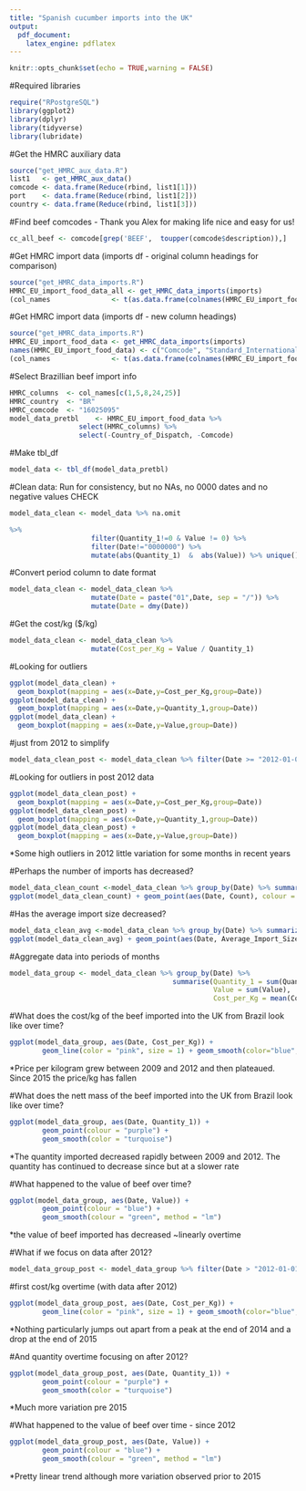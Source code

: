 ```yaml
---
title: "Spanish cucumber imports into the UK"
output:
  pdf_document:
    latex_engine: pdflatex
---
```


```r
knitr::opts_chunk$set(echo = TRUE,warning = FALSE)
```

#Required libraries
```r
require("RPostgreSQL")
library(ggplot2)
library(dplyr)
library(tidyverse)
library(lubridate)
```

#Get the HMRC auxiliary data
```r
source("get_HMRC_aux_data.R")
list1   <- get_HMRC_aux_data()
comcode <- data.frame(Reduce(rbind, list1[1]))
port    <- data.frame(Reduce(rbind, list1[2]))
country <- data.frame(Reduce(rbind, list1[3]))
```

#Find beef comcodes - Thank you Alex for making life nice and easy for us! 
```r
cc_all_beef <- comcode[grep('BEEF',  toupper(comcode$description)),]
```

#Get HMRC import data  (imports df - original column headings for comparison)
```r
source("get_HMRC_data_imports.R")
HMRC_EU_import_food_data_all <- get_HMRC_data_imports(imports)
(col_names               <- t(as.data.frame(colnames(HMRC_EU_import_food_data_all))))
```

#Get HMRC import data  (imports df - new column headings)
```r
source("get_HMRC_data_imports.R")
HMRC_EU_import_food_data <- get_HMRC_data_imports(imports)
names(HMRC_EU_import_food_data) <- c("Comcode", "Standard_International_Trade_Classification", "Record_Type", "Country_of_Dispatch_Seq", "Country_of_Dispatch", "Country_of_Origin_Seq", "Country_of_Origin", "Date", "Port_Seq", "Port", "Flag_of_Ship_Seq", "Flag_of_Ship", "Country_of_Origin_Impure_Seq", "Country_of_Origin_Impure", "Type_of_Trade", "Container", "Mode_of_Transport", "Inland_Mode_of_Transport", "Location_Seq", "Location_Alpha", "Suite_Indicator", "Procedure_Code",  "CB_Code", "Value", "Quantity_1", "Quantity_2")
(col_names               <- t(as.data.frame(colnames(HMRC_EU_import_food_data))))
```



#Select Brazillian beef import info
```r

HMRC_columns  <- col_names[c(1,5,8,24,25)]
HMRC_country  <- "BR"
HMRC_comcode  <- "16025095"
model_data_pretbl    <- HMRC_EU_import_food_data %>% 
                 select(HMRC_columns) %>%                                                         filter(Country_of_Dispatch == HMRC_country & Comcode ==                                   HMRC_comcode) %>%
                 select(-Country_of_Dispatch, -Comcode)
```

#Make tbl_df
```r
model_data <- tbl_df(model_data_pretbl)
```


#Clean data: Run for consistency, but no NAs, no 0000 dates and no negative values CHECK
```r
model_data_clean <- model_data %>% na.omit 

%>% 
                    filter(Quantity_1!=0 & Value != 0) %>%                                                    
                    filter(Date!="0000000") %>%  
                    mutate(abs(Quantity_1)  &  abs(Value)) %>% unique()
```

#Convert period column to date format
```r
model_data_clean <- model_data_clean %>% 
                    mutate(Date = paste("01",Date, sep = "/")) %>%
                    mutate(Date = dmy(Date))
```

#Get the cost/kg ($/kg)
```r
model_data_clean <- model_data_clean %>% 
                    mutate(Cost_per_Kg = Value / Quantity_1)
```


#Looking for outliers
```r
ggplot(model_data_clean) +
  geom_boxplot(mapping = aes(x=Date,y=Cost_per_Kg,group=Date)) 
ggplot(model_data_clean) +
  geom_boxplot(mapping = aes(x=Date,y=Quantity_1,group=Date)) 
ggplot(model_data_clean) +
  geom_boxplot(mapping = aes(x=Date,y=Value,group=Date)) 

```

#just from 2012 to simplify
```r
model_data_clean_post <- model_data_clean %>% filter(Date >= "2012-01-01")
```

#Looking for outliers in post 2012 data
```r
ggplot(model_data_clean_post) +
  geom_boxplot(mapping = aes(x=Date,y=Cost_per_Kg,group=Date)) 
ggplot(model_data_clean_post) +
  geom_boxplot(mapping = aes(x=Date,y=Quantity_1,group=Date)) 
ggplot(model_data_clean_post) +
  geom_boxplot(mapping = aes(x=Date,y=Value,group=Date))
```
*Some high outliers in 2012
little variation for some months in recent years


#Perhaps the number of imports has decreased?
```r
model_data_clean_count <-model_data_clean %>% group_by(Date) %>% summarize(Count = n())
ggplot(model_data_clean_count) + geom_point(aes(Date, Count), colour = "blue") + geom_smooth(aes(Date, Count), colour = "purple")
```

#Has the average import size decreased?
```r
model_data_clean_avg <-model_data_clean %>% group_by(Date) %>% summarize(Average_Import_Size = mean(Quantity_1))
ggplot(model_data_clean_avg) + geom_point(aes(Date, Average_Import_Size), colour = "blue") + geom_smooth(aes(Date, Average_Import_Size), colour = "purple")
```


#Aggregate data into periods of months
```r
model_data_group <- model_data_clean %>% group_by(Date) %>%                          
                                        summarise(Quantity_1 = sum(Quantity_1),                          
                                                  Value = sum(Value), 
                                                  Cost_per_Kg = mean(Cost_per_Kg))
```

#What does the cost/kg of the beef imported into the UK from Brazil look like over time?
```r
ggplot(model_data_group, aes(Date, Cost_per_Kg)) +
        geom_line(color = "pink", size = 1) + geom_smooth(color="blue", se = FALSE)
```
*Price per kilogram grew between 2009 and 2012 and then plateaued. Since 2015 the price/kg has fallen

#What does the nett mass of the beef imported into the UK from Brazil look like over time?
```r
ggplot(model_data_group, aes(Date, Quantity_1)) +
        geom_point(colour = "purple") +
        geom_smooth(color = "turquoise")
```
*The quantity imported decreased rapidly between 2009 and 2012. The quantity has continued to decrease since but at a slower rate

#What happened to the value of beef over time? 
```r
ggplot(model_data_group, aes(Date, Value)) +
        geom_point(colour = "blue") +
        geom_smooth(colour = "green", method = "lm")
```
*the value of beef imported has decreased ~linearly overtime

#What if we focus on data after 2012?
```r
model_data_group_post <- model_data_group %>% filter(Date > "2012-01-01")
```


#first cost/kg overtime (with data after 2012)
```r
ggplot(model_data_group_post, aes(Date, Cost_per_Kg)) +
        geom_line(color = "pink", size = 1) + geom_smooth(color="blue", se = FALSE)
```
*Nothing particularly jumps out apart from a peak at the end of 2014 and a drop at the end of 2015


#And quantity overtime focusing on after 2012?
```r
ggplot(model_data_group_post, aes(Date, Quantity_1)) +
        geom_point(colour = "purple") +
        geom_smooth(color = "turquoise")
```
*Much more variation pre 2015


#What happened to the value of beef over time - since 2012 
```r
ggplot(model_data_group_post, aes(Date, Value)) +
        geom_point(colour = "blue") +
        geom_smooth(colour = "green", method = "lm")
```
*Pretty linear trend although more variation observed prior to 2015

